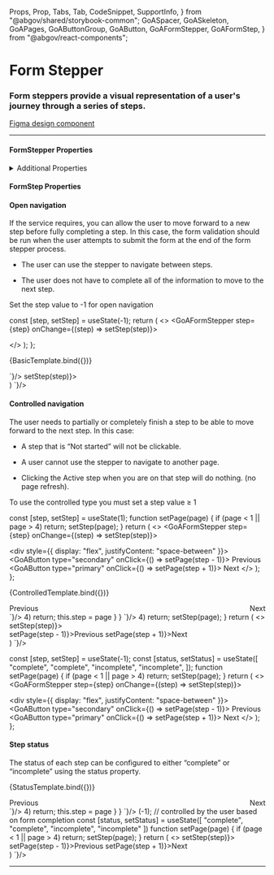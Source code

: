   Props,
  Prop,
  Tabs,
  Tab,
  CodeSnippet,
  SupportInfo,
} from "@abgov/shared/storybook-common";
  GoASpacer,
  GoASkeleton,
  GoAPages,
  GoAButtonGroup,
  GoAButton,
  GoAFormStepper,
  GoAFormStep,
} from "@abgov/react-components";

<Meta title="Components/Form Stepper" />

# Form Stepper

### Form steppers provide a visual representation of a user's journey through a series of steps.

[Figma design component](https://www.figma.com/file/3pb2IK8s2QUqWieH79KdN7/%E2%9D%96-Components-%7C-D3?node-id=1014%3A6629&t=ylk0i7Ch8cl4nt1l-0)

---

#### FormStepper Properties

<Props showTabs={true}>
  <Prop
    name="step"
    type="number"
    description="The current step state value. Leaving it blank will allow any step to be accessed."
  />
  <Prop
    name="_change"
    lang="angular"
    type="CustomEvent({detail: {step: number}})"
    description="Event fired on page change."
  />
  <Prop
    name="onChange"
    lang="react"
    type="(step: number) => void"
    description="Event fired on page change."
  />
</Props>

<details>
  <summary>Additional Properties</summary>
  <Props showTabs={true}>
    <Prop
      name="mt"
      type="none | 3xs | 2xs | xs | s | m | l | xl | 2xl | 3xl | 4xl"
      defaultValue="none"
      description="Top margin"
    />
    <Prop
      name="mr"
      type="none | 3xs | 2xs | xs | s | m | l | xl | 2xl | 3xl | 4xl"
      defaultValue="none"
      description="Right margin"
    />
    <Prop
      name="mb"
      type="none | 3xs | 2xs | xs | s | m | l | xl | 2xl | 3xl | 4xl"
      defaultValue="none"
      description="Bottom margin"
    />
    <Prop
      name="ml"
      type="none | 3xs | 2xs | xs | s | m | l | xl | 2xl | 3xl | 4xl"
      defaultValue="none"
      description="Left margin"
    />
  </Props>
</details>

#### FormStep Properties

<Props showTabs={true}>
  <Prop
    name="text"
    type="string"
    required="true"
    description="Text naming or briefly describing the step."
  />
  <Prop
    name="status"
    type="complete | incomplete"
    description="The status of the step."
  />
</Props>

#### Open navigation

If the service requires, you can allow the user to move forward to a new step before fully completing a step. In this case, the form validation should be run when the user attempts to submit the form at the end of the form stepper process.

- The user can use the stepper to navigate between steps.

- The user does not have to complete all of the information to move to the next step.

Set the step value to -1 for open navigation

  const [step, setStep] = useState(-1);
  return (
    <>
      <GoAFormStepper step={step} onChange={(step) => setStep(step)}>
        <GoAFormStep text="Personal details" />
        <GoAFormStep text="Employment history" />
        <GoAFormStep text="References" />
        <GoAFormStep text="Review" />
      </GoAFormStepper>
      <GoAPages current={step} mb="3xl" mt="xl" mr="xl" ml="xl">
        <div>
          <GoASkeleton type="article" />
        </div>
        <div>
          <GoASkeleton type="header" size="2" />
          <GoASkeleton type="lines" />
          <GoASkeleton type="header" size="2" />
          <GoASkeleton type="lines" />
        </div>
        <div>
          <GoASkeleton type="lines" />
          <GoASpacer vSpacing="m" />
          <GoASkeleton type="lines" />
        </div>
        <div>
          <GoASkeleton type="header" size="2" />
          <GoASkeleton type="lines" />
          <GoASpacer vSpacing="m" />
          <GoASkeleton type="lines" />
        </div>
      </GoAPages>
    </>
  );
};

<Story name="Open navigation">{BasicTemplate.bind({})}</Story>

<Tabs>
  <Tab label="Angular">
    <CodeSnippet lang="html" code={`
      <goa-form-stepper ml="s" mr="s" [step]="step" (_change)="updateStep($event)">
        <goa-form-step text="Personal details"></goa-form-step>
        <goa-form-step text="Employment history"></goa-form-step>
        <goa-form-step text="References"></goa-form-step>
        <goa-form-step text="Review"></goa-form-step>
      </goa-form-stepper>
      <goa-pages [current]="step">
        <div><!-- Page 1 content --></div>
        <div><!-- Page 2 content --></div>
        <div><!-- Page 3 content --></div>
        <div><!-- Page 4 content --></div>
      </goa-pages>
    `}/>
    <CodeSnippet lang="ts" code={`
      export class SomeComponent {
        step = -1;
        updateStep(event: Event) {
          this.step = (event as CustomEvent).detail.step;
        }
      }
    `}/>
  </Tab>
  <Tab label="React">
    <CodeSnippet lang="tsx" code={`
      const [step, setStep] = useState(-1);
      return (
        <>
          <GoAFormStepper step={step} onChange={(step) => setStep(step)}>
            <GoAFormStep text="Personal details" />
            <GoAFormStep text="Employment history" />
            <GoAFormStep text="References" />
            <GoAFormStep text="Review" />
          </GoAFormStepper>
          <GoAPages current={step} mb="3xl">
            <div><!-- Page 1 content --></div>
            <div><!-- Page 2 content --></div>
            <div><!-- Page 3 content --></div>
            <div><!-- Page 4 content --></div>
          </GoAPages>
        </>
      )
    `}/>
  </Tab>
</Tabs>

#### Controlled navigation

The user needs to partially or completely finish a step to be able to move forward to the next step. In this case:

- A step that is “Not started” will not be clickable.

- A user cannot use the stepper to navigate to another page.

- Clicking the Active step when you are on that step will do nothing. (no page refresh).

To use the controlled type you must set a step value ≥ 1

  const [step, setStep] = useState(1);
  function setPage(page) {
    if (page < 1 || page > 4) return;
    setStep(page);
  }
  return (
    <>
      <GoAFormStepper step={step} onChange={(step) => setStep(step)}>
        <GoAFormStep text="Personal details" />
        <GoAFormStep text="Employment history" />
        <GoAFormStep text="References" />
        <GoAFormStep text="Review" />
      </GoAFormStepper>
      <GoAPages current={step} mb="3xl" mt="xl" mr="xl" ml="xl">
        <div>
          <GoASkeleton type="article" />
        </div>
        <div>
          <GoASkeleton type="header" size="2" />
          <GoASkeleton type="lines" />
          <GoASkeleton type="header" size="2" />
          <GoASkeleton type="lines" />
        </div>
        <div>
          <GoASkeleton type="lines" />
          <GoASpacer vSpacing="m" />
          <GoASkeleton type="lines" />
        </div>
        <div>
          <GoASkeleton type="header" size="2" />
          <GoASkeleton type="lines" />
          <GoASpacer vSpacing="m" />
          <GoASkeleton type="lines" />
        </div>
      </GoAPages>
      <div style={{ display: "flex", justifyContent: "space-between" }}>
        <GoAButton type="secondary" onClick={() => setPage(step - 1)}>
          Previous
        </GoAButton>
        <GoAButton type="primary" onClick={() => setPage(step + 1)}>
          Next
        </GoAButton>
      </div>
    </>
  );
};

<Story name="Controlled navigation">{ControlledTemplate.bind({})}</Story>

<Tabs>
  <Tab label="Angular">
    <CodeSnippet lang="html" code={`
      <goa-form-stepper ml="s" mr="s" [step]="step" (_change)="updateStep($event)">
        <goa-form-step text="Personal details"></goa-form-step>
        <goa-form-step text="Employment history"></goa-form-step>
        <goa-form-step text="References"></goa-form-step>
        <goa-form-step text="Review"></goa-form-step>
      </goa-form-stepper>
      <goa-pages [current]="step">
        <div><!-- Page 1 content --></div>
        <div><!-- Page 2 content --></div>
        <div><!-- Page 3 content --></div>
        <div><!-- Page 4 content --></div>
      </goa-pagest>
      <div style="display: flex; justify-content: space-between">
        <goa-button (_click)="setPage(step-1)" type="secondary">Previous</goa-button>
        <goa-button (_click)="setPage(step+1)" type="primary">Next</goa-button>
      </div>
    `}/>
    <CodeSnippet lang="ts" code={`
      export class SomeComponent {
        step = 1;  // set to first step
        updateStep(event: Event) {
          this.step = (event as CustomEvent).detail.step;
        }
        setPage(page: number) {
          if (page < 1 || page > 4) return;
          this.step = page
        }
      }
    `}/>
  </Tab>
  <Tab label="React">
    <CodeSnippet lang="tsx" code={`
      const [step, setStep] = useState(1); // set to first step
      function setPage(page) {
        if (page < 1 || page > 4) return;
        setStep(page);
      }
      return (
        <>
          <GoAFormStepper step={step} onChange={(step) => setStep(step)}>
            <GoAFormStep text="Personal details" />
            <GoAFormStep text="Employment history" />
            <GoAFormStep text="References" />
            <GoAFormStep text="Review" />
          </GoAFormStepper>
          <GoAPages current={step} mb="3xl">
            <div><!-- Page 1 content --></div>
            <div><!-- Page 2 content --></div>
            <div><!-- Page 3 content --></div>
            <div><!-- Page 4 content --></div>
          </GoAPages>
          <div style={{display: 'flex', justifyContent: 'space-between'}}>
            <GoAButton type="secondary" onClick={() => setPage(step - 1)}>Previous</GoAButton>
            <GoAButton type="primary" onClick={() => setPage(step + 1)}>Next</GoAButton>
          </div>
        </>
      )
    `}/>
  </Tab>
</Tabs>

  const [step, setStep] = useState(-1);
  const [status, setStatus] = useState([
    "complete",
    "complete",
    "incomplete",
    "incomplete",
  ]);
  function setPage(page) {
    if (page < 1 || page > 4) return;
    setStep(page);
  }
  return (
    <>
      <GoAFormStepper step={step} onChange={(step) => setStep(step)}>
        <GoAFormStep text="Personal details" status={status[0]} />
        <GoAFormStep text="Employment history" status={status[1]} />
        <GoAFormStep text="References" status={status[2]} />
        <GoAFormStep text="Review" status={status[3]} />
      </GoAFormStepper>
      <GoAPages current={step} mb="3xl" mt="xl" mr="xl" ml="xl">
        <div>
          <GoASkeleton type="article" />
        </div>
        <div>
          <GoASkeleton type="header" size="2" />
          <GoASkeleton type="lines" />
          <GoASkeleton type="header" size="2" />
          <GoASkeleton type="lines" />
        </div>
        <div>
          <GoASkeleton type="lines" />
          <GoASpacer vSpacing="m" />
          <GoASkeleton type="lines" />
        </div>
        <div>
          <GoASkeleton type="header" size="2" />
          <GoASkeleton type="lines" />
          <GoASpacer vSpacing="m" />
          <GoASkeleton type="lines" />
        </div>
      </GoAPages>
      <div style={{ display: "flex", justifyContent: "space-between" }}>
        <GoAButton type="secondary" onClick={() => setPage(step - 1)}>
          Previous
        </GoAButton>
        <GoAButton type="primary" onClick={() => setPage(step + 1)}>
          Next
        </GoAButton>
      </div>
    </>
  );
};

#### Step status

The status of each step can be configured to either “complete” or “incomplete” using the status property.

<Story name="Step status">{StatusTemplate.bind({})}</Story>

<Tabs>
  <Tab label="Angular">
    <CodeSnippet lang="html" code={`
      <goa-form-stepper ml="s" mr="s" [step]="step" (_change)="updateStep($event)">
        <goa-form-step text="Personal details" [status]="status[0]"></goa-form-step>
        <goa-form-step text="Employment history" [status]="status[1]"></goa-form-step>
        <goa-form-step text="References" [status]="status[2]"></goa-form-step>
        <goa-form-step text="Review" [status]="status[3]"></goa-form-step>
      </goa-form-stepper>
      <goa-pages [current]="step">
        <div><!-- Page 1 content --></div>
        <div><!-- Page 2 content --></div>
        <div><!-- Page 3 content --></div>
        <div><!-- Page 4 content --></div>
      </goa-pages>
      <div style="display: flex; justify-content: space-between">
        <goa-button (_click)="setPage(step-1)" type="secondary">Previous</goa-button>
        <goa-button (_click)="setPage(step+1)" type="primary">Next</goa-button>
      </div>
    `}/>
    <CodeSnippet lang="ts" code={`
      export class SomeComponent {
        step = -1;
        // controlled by the user based on form completion
        status = ["complete", "complete", "incomplete", "incomplete"]
        updateStep(event: Event) {
          this.step = (event as CustomEvent).detail.step;
        }
        setPage(page: number) {
          if (page < 1 || page > 4) return;
          this.step = page
        }
      }
    `}/>
  </Tab>
  <Tab label="React">
    <CodeSnippet lang="tsx" code={`
      const [step, setStep] = useState<number>(-1);
      // controlled by the user based on form completion
       const [status, setStatus] = useState<GoAFormStepStatusType[]>([
              "complete",
              "complete",
              "incomplete",
              "incomplete"
          ])
      function setPage(page) {
        if (page < 1 || page > 4) return;
        setStep(page);
      }
      return (
        <>
          <GoAFormStepper step={step} onChange={(step) => setStep(step)}>
            <GoAFormStep text="Personal details" status={status[0]} />
            <GoAFormStep text="Employment history" status={status[1]} />
            <GoAFormStep text="References" status={status[2]} />
            <GoAFormStep text="Review" status={status[3]} />
          </GoAFormStepper>
          <GoAPages current={step} mb="xl">
            <div><!-- Page 1 content --></div>
            <div><!-- Page 2 content --></div>
            <div><!-- Page 3 content --></div>
            <div><!-- Page 4 content --></div>
          </GoAPages>
          <div style={{display: 'flex', justifyContent: 'space-between'}}>
            <GoAButton type="secondary" onClick={() => setPage(step - 1)}>Previous</GoAButton>
            <GoAButton type="primary" onClick={() => setPage(step + 1)}>Next</GoAButton>
          </div>
        </>
      )
    `}/>
  </Tab>
</Tabs>

---

<SupportInfo />
